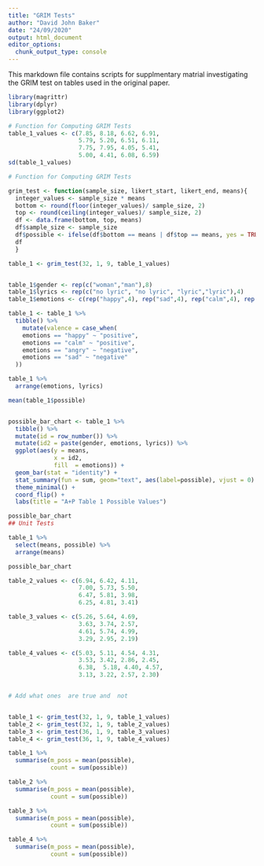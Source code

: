 ```yaml
---
title: "GRIM Tests"
author: "David John Baker"
date: "24/09/2020"
output: html_document
editor_options: 
  chunk_output_type: console
---
```


This markdown file contains scripts for supplmentary matrial investigating the GRIM test on tables used in the original paper. 

```r
library(magrittr)
library(dplyr)
library(ggplot2)

# Function for Computing GRIM Tests
table_1_values <- c(7.85, 8.18, 6.62, 6.91, 
                    5.79, 5.20, 6.51, 6.11, 
                    7.75, 7.95, 4.05, 5.41, 
                    5.00, 4.41, 6.08, 6.59)
sd(table_1_values)

# Function for Computing GRIM Tests

grim_test <- function(sample_size, likert_start, likert_end, means){
  integer_values <- sample_size * means
  bottom <- round(floor(integer_values)/ sample_size, 2)
  top <- round(ceiling(integer_values)/ sample_size, 2)
  df <- data.frame(bottom, top, means)
  df$sample_size <- sample_size
  df$possible <- ifelse(df$bottom == means | df$top == means, yes = TRUE,no = FALSE)
  df
  }

table_1 <- grim_test(32, 1, 9, table_1_values)


table_1$gender <- rep(c("woman","man"),8)
table_1$lyrics <- rep(c("no lyric", "no lyric", "lyric","lyric"),4)
table_1$emotions <- c(rep("happy",4), rep("sad",4), rep("calm",4), rep("angry",4))

table_1 <- table_1 %>%
  tibble() %>%
    mutate(valence = case_when(
    emotions == "happy" ~ "positive",
    emotions == "calm" ~ "positive",
    emotions == "angry" ~ "negative",
    emotions == "sad" ~ "negative"
  ))

table_1 %>%
  arrange(emotions, lyrics)

mean(table_1$possible)


possible_bar_chart <- table_1 %>%
  tibble() %>%
  mutate(id = row_number()) %>%
  mutate(id2 = paste(gender, emotions, lyrics)) %>%
  ggplot(aes(y = means, 
             x = id2, 
             fill  = emotions)) +
  geom_bar(stat = "identity") +
  stat_summary(fun = sum, geom="text", aes(label=possible), vjust = 0) +
  theme_minimal() +
  coord_flip() +
  labs(title = "A+P Table 1 Possible Values")

possible_bar_chart
## Unit Tests 

table_1 %>%
  select(means, possible) %>%
  arrange(means)

possible_bar_chart

table_2_values <- c(6.94, 6.42, 4.11, 
                    7.00, 5.73, 5.50,
                    6.47, 5.81, 3.98,
                    6.25, 4.81, 3.41)

table_3_values <- c(5.26, 5.64, 4.69,
                    3.63, 3.74, 2.57,
                    4.61, 5.74, 4.99, 
                    3.29, 2.95, 2.19)

table_4_values <- c(5.03, 5.11, 4.54, 4.31, 
                    3.53, 3.42, 2.86, 2.45,
                    6.38,  5.18, 4.40, 4.57, 
                    3.13, 3.22, 2.57, 2.30)


# Add what ones  are true and  not 


table_1 <- grim_test(32, 1, 9, table_1_values)
table_2 <- grim_test(32, 1, 9, table_2_values)
table_3 <- grim_test(36, 1, 9, table_3_values)
table_4 <- grim_test(36, 1, 9, table_4_values)

table_1 %>%
  summarise(m_poss = mean(possible),
            count = sum(possible))

table_2 %>%
  summarise(m_poss = mean(possible),
            count = sum(possible))

table_3 %>%
  summarise(m_poss = mean(possible),
            count = sum(possible))

table_4 %>%
  summarise(m_poss = mean(possible),
            count = sum(possible))

```

